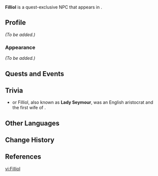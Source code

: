 {{Meta
<!-- Remove this template after adding the missing info -->
|missing_NPC_profile  = yes
<!--
|missing_NPC_idle     = yes
|missing_NPC_dialogue = yes
-->
}}
{{Character Infobox
|type             = Quest NPC
|image            = NPC Filliol.png
|realname         = <!-- Optional, if different from in-game name -->
|region           = Fontaine
|location         = Fontaine
|affiliation      = House of the Hearth
|affiliationNote  = formerly
|title            = 

|ancestry         = <!-- Clan/family -->
|father           = 
|mother           = 
|spouse           = 
|sibling          = 
|child            = 
|relative         = 

|voiceEN          = [[imdb:nm3597590|Alyson Leigh Rosenfeld]]<ref>Twitter: [https://twitter.com/AlysonRosenfeld/status/1783124851802218645 EN VA Self Announcement]</ref>
|voiceCN          = 
|voiceJP          = 
|voiceKR          = 
}}
'''Filliol''' is a quest-exclusive NPC that appears in {{Quest|The Child Who Doesn't Exist}}.
<!--
==Location==
{{subst:#tag:gallery|
NPC Location {{subst:#titleparts:{{subst:PAGENAME}}}}.png{{subst:!}}{{subst:#titleparts:{{subst:PAGENAME}}}}'s location
NPC Location {{subst:#titleparts:{{subst:PAGENAME}}}} Context.png{{subst:!}}Additional context
}}
-->
==Profile==
<!--Detailed story/lore information goes here.-->
''(To be added.)''

===Appearance===
<!--Keep appearance section short and concise. Limit to 2 paragraphs with 3-4 sentences each.-->
''(To be added.)''

==Quests and Events==
{{Quests and Events}}
<!--
==Idle Quotes==
{{Dialogue Start}}
: {{DIcon|Idle}} {{Tx}}
:: {{A|VO {{subst:#titleparts:{{subst:PAGENAME}}}} 01.ogg}} "{{Tx}}"
{{Dialogue End}}

==Dialogue==
{{Dialogue Start}}
:'''{{subst:#titleparts:{{subst:PAGENAME}}}}:''' 
:{{DIcon}}
{{Dialogue End}}
<!--
==Event Dialogue==
===Event Name===
{{Dialogue Start}}
:'''{{subst:#titleparts:{{subst:PAGENAME}}}}:'''
{{Dialogue End}}
-->

==Trivia==
*{{w|Catherine Fillol}} or Filliol, also known as '''Lady Seymour''', was an English aristocrat and the first wife of {{w|Edward Seymour, 1st Duke of Somerset}}.

==Other Languages==
{{Other Languages|default_hidden=1
|en      = Filliol
|zhs     = 菲约尔
|zhs_rm  = Fēiyuē'ěr
|zht     = 菲約爾
|zht_rm  = Fēiyuē'ěr
|ja      = フィリオール
|ko      = 필리오
|es      = Filliol
|fr      = Filliol
|ru      = Фильоль
|th      = Filliol
|vi      = Filliol
|de      = Filliol
|id      = Filliol
|pt      = Filliol
|tr      = Filliol
|it      = Filliol
}}

==Change History==
{{Change History|4.6}}

==References==
{{Reflist}}

[[vi:Filliol]]